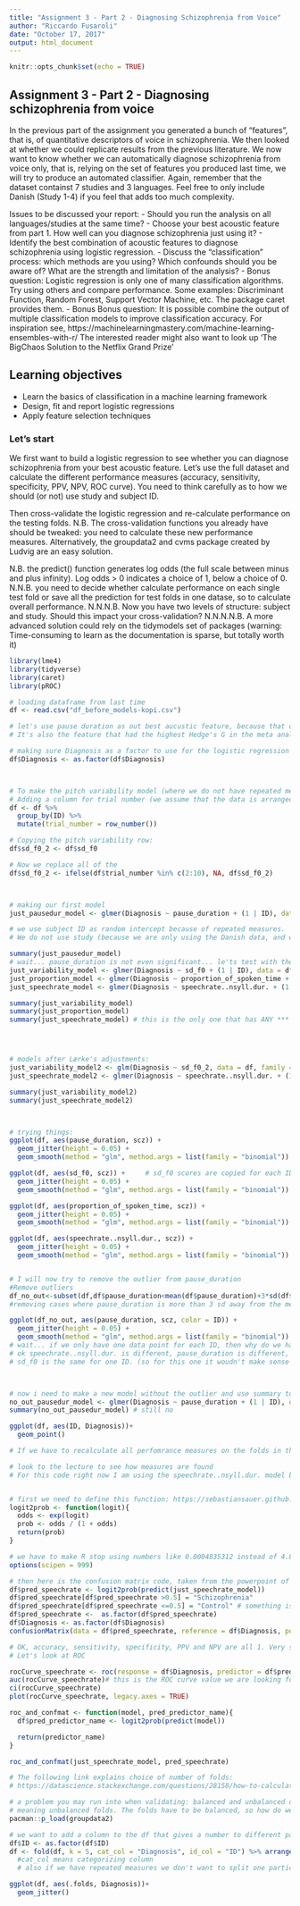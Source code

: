 ```yaml
---
title: "Assignment 3 - Part 2 - Diagnosing Schizophrenia from Voice"
author: "Riccardo Fusaroli"
date: "October 17, 2017"
output: html_document
---
```


```r
knitr::opts_chunk$set(echo = TRUE)
```

## Assignment 3 - Part 2 - Diagnosing schizophrenia from voice

In the previous part of the assignment you generated a bunch of "features", that is, of quantitative descriptors of voice in schizophrenia. We then looked at whether we could replicate results from the previous literature.
We now want to know whether we can automatically diagnose schizophrenia from voice only, that is, relying on the set of features you produced last time, we will try to produce an automated classifier.
Again, remember that the dataset containst 7 studies and 3 languages. Feel free to only include Danish (Study 1-4) if you feel that adds too much complexity.

Issues to be discussed your report:
- Should you run the analysis on all languages/studies at the same time? 
- Choose your best acoustic feature from part 1. How well can you diagnose schizophrenia just using it?
- Identify the best combination of acoustic features to diagnose schizophrenia using logistic regression.
- Discuss the "classification" process: which methods are you using? Which confounds should you be aware of? What are the strength and limitation of the analysis?
- Bonus question: Logistic regression is only one of many classification algorithms. Try using others and compare performance. Some examples: Discriminant Function, Random Forest, Support Vector Machine, etc. The package caret provides them. 
- Bonus Bonus question: It is possible combine the output of multiple  classification models to improve classification accuracy. For inspiration see,
https://machinelearningmastery.com/machine-learning-ensembles-with-r/
 The interested reader might also want to look up 'The BigChaos Solution to the Netflix Grand Prize'

## Learning objectives
- Learn the basics of classification in a machine learning framework
- Design, fit and report logistic regressions
- Apply feature selection techniques

### Let's start

We first want to build a logistic regression to see whether you can diagnose schizophrenia from your best acoustic feature. Let's use the full dataset and calculate the different performance measures (accuracy, sensitivity, specificity, PPV, NPV, ROC curve). You need to think carefully as to how we should (or not) use study and subject ID.

Then cross-validate the logistic regression and re-calculate performance on the testing folds. N.B. The cross-validation functions you already have should be tweaked: you need to calculate these new performance measures. Alternatively, the groupdata2 and cvms package created by Ludvig are an easy solution. 

N.B. the predict() function generates log odds (the full scale between minus and plus infinity). Log odds > 0 indicates a choice of 1, below a choice of 0.
N.N.B. you need to decide whether calculate performance on each single test fold or save all the prediction for test folds in one datase, so to calculate overall performance.
N.N.N.B. Now you have two levels of structure: subject and study. Should this impact your cross-validation?
N.N.N.N.B. A more advanced solution could rely on the tidymodels set of packages (warning: Time-consuming to learn as the documentation is sparse, but totally worth it)



```r
library(lme4)
library(tidyverse)
library(caret)
library(pROC)

# loading dataframe from last time
df <- read.csv("df_before_models-kopi.csv")

# let's use pause duration as out best aucustic feature, because that one has the highest effects size estimate from the last part. 
# It's also the feature that had the highest Hedge's G in the meta analysis. 

# making sure Diagnosis as a factor to use for the logistic regression
df$Diagnosis <- as.factor(df$Diagnosis)



# To make the pitch variability model (where we do not have repeated measures) we want to make a column that only has one pitch variability value pr participant, and NA for the rest of the trials.
# Adding a column for trial number (we assume that the data is arranged by trial, but it doesn't matter anyways):
df <- df %>%
  group_by(ID) %>%
  mutate(trial_number = row_number())

# Copying the pitch variability row:
df$sd_f0_2 <- df$sd_f0

# Now we replace all of the 
df$sd_f0_2 <- ifelse(df$trial_number %in% c(2:10), NA, df$sd_f0_2)



# making our first model
just_pausedur_model <- glmer(Diagnosis ~ pause_duration + (1 | ID), data = df, family = "binomial")

# we use subject ID as random intercept because of repeated measures. 
# We do not use study (because we are only using the Danish data, and we previously concluded that the Danish studies are not different)

summary(just_pausedur_model)
# wait... pause_duration is not even significant... le'ts test with the other features...
just_variability_model <- glmer(Diagnosis ~ sd_f0 + (1 | ID), data = df, family = "binomial")
just_proportion_model <- glmer(Diagnosis ~ proportion_of_spoken_time + (1 | ID), data = df, family = "binomial")
just_speechrate_model <- glmer(Diagnosis ~ speechrate..nsyll.dur. + (1 | ID), data = df, family = "binomial")

summary(just_variability_model)
summary(just_proportion_model)
summary(just_speechrate_model) # this is the only one that has ANY *** on fixed effect !




# models after Lærke's adjustments:
just_variability_model2 <- glm(Diagnosis ~ sd_f0_2, data = df, family = "binomial")
just_speechrate_model2 <- glmer(Diagnosis ~ speechrate..nsyll.dur. + (1 | ID), data = df, family = "binomial", glmerControl(optimizer = "nloptwrap", calc.derivs = FALSE))

summary(just_variability_model2)
summary(just_speechrate_model2)



# trying things:
ggplot(df, aes(pause_duration, scz)) + 
  geom_jitter(height = 0.05) +
  geom_smooth(method = "glm", method.args = list(family = "binomial"))

ggplot(df, aes(sd_f0, scz)) +     # sd_f0 scores are copied for each ID. multiple of the same values cause the stripes in the graph.
  geom_jitter(height = 0.05) +
  geom_smooth(method = "glm", method.args = list(family = "binomial"))

ggplot(df, aes(proportion_of_spoken_time, scz)) + 
  geom_jitter(height = 0.05) +
  geom_smooth(method = "glm", method.args = list(family = "binomial"))

ggplot(df, aes(speechrate..nsyll.dur., scz)) + 
  geom_jitter(height = 0.05) +
  geom_smooth(method = "glm", method.args = list(family = "binomial"))


# I will now try to remove the outlier from pause_duration
#Remove outliers
df_no_out<-subset(df,df$pause_duration<mean(df$pause_duration)+3*sd(df$pause_duration)) 
#removing cases where pause_duration is more than 3 sd away from the mean - common proceduce given definition of normal dis.

ggplot(df_no_out, aes(pause_duration, scz, color = ID)) + 
  geom_jitter(height = 0.05) +
  geom_smooth(method = "glm", method.args = list(family = "binomial"))
# wait... if we only have one data point for each ID, then why do we have ID ans random intercept? do we only have 1 obs per ID?
# ok speechrate..nsyll.dur. is different, pause_duration is different, proportion is different
# sd_f0 is the same for one ID. (so for this one it woudn't make sense to have random ID? is that what that means? or only 1 per ID at least)



# now i need to make a new model without the outlier and use summary to see if there is significance now.
no_out_pausedur_model <- glmer(Diagnosis ~ pause_duration + (1 | ID), data = df_no_out, family = "binomial")
summary(no_out_pausedur_model) # still no

ggplot(df, aes(ID, Diagnosis))+
  geom_point()
```


```r
# If we have to recalculate all perfomrance measures on the folds in the next task (cross-validation) would't it be a good idea to create a function that calculates and saves all 6 measures?

# look to the lecture to see how measures are found
# For this code right now I am using the speechrate..nsyll.dur. model because it seems to not be problematic...


# first we need to define this function: https://sebastiansauer.github.io/convert_logit2prob/
logit2prob <- function(logit){
  odds <- exp(logit)
  prob <- odds / (1 + odds)
  return(prob)
}

# we have to make R stop using numbers like 0.0004835312 instead of 4.835312e-04 (scientific notation) because otherwise the "Control" fucks up
options(scipen = 999)

# then here is the confusion matrix code, taken from the powerpoint of this week's lecture
df$pred_speechrate <- logit2prob(predict(just_speechrate_model))
df$pred_speechrate[df$pred_speechrate >0.5] = "Schizophrenia"
df$pred_speechrate[df$pred_speechrate <=0.5] = "Control" # something is wrong here - i found out why! it's because of scientific notation!
df$pred_speechrate <-  as.factor(df$pred_speechrate)
df$Diagnosis <- as.factor(df$Diagnosis)
confusionMatrix(data = df$pred_speechrate, reference = df$Diagnosis, positive = "Schizophrenia")

# OK, accuracy, sensitivity, specificity, PPV and NPV are all 1. Very sus
# Let's look at ROC 

rocCurve_speechrate <- roc(response = df$Diagnosis, predictor = df$pred_speechrate)
auc(rocCurve_speechrate)# this is the ROC curve value we are looking for :-)
ci(rocCurve_speechrate)
plot(rocCurve_speechrate, legacy.axes = TRUE) 

```


```r
roc_and_confmat <- function(model, pred_predictor_name){
  df$pred_predictor_name <- logit2prob(predict(model))

  return(predictor_name)
}

roc_and_confmat(just_speechrate_model, pred_speechrate)
```


```r
# The following link explains choice of number of folds:
# https://datascience.stackexchange.com/questions/28158/how-to-calculate-the-fold-number-k-fold-in-cross-validation

# a problem you may run into when validating: balanced and unbalanced data
# meaning unbalanced folds. The folds have to be balanced, so how do we tell them to do that?
pacman::p_load(groupdata2)

# we want to add a column to the df that gives a number to different parts of the dataset (folds)
df$ID <- as.factor(df$ID)
df <- fold(df, k = 5, cat_col = "Diagnosis", id_col = "ID") %>% arrange(.folds)
  #cat_col means categorizing column 
  # also if we have repeated measures we don't want to split one participant over different fold

ggplot(df, aes(.folds, Diagnosis))+
  geom_jitter()
```

